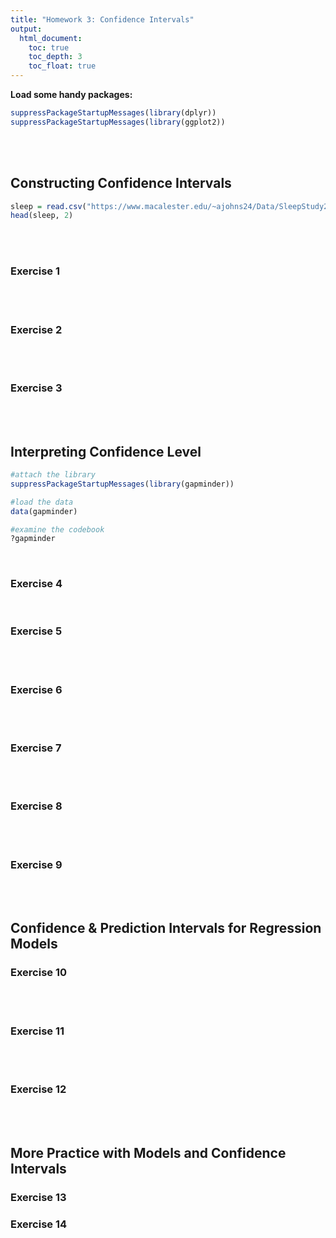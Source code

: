 ```yaml
---
title: "Homework 3: Confidence Intervals"
output:
  html_document:
    toc: true
    toc_depth: 3
    toc_float: true
---
```



**Load some handy packages:**

```r
suppressPackageStartupMessages(library(dplyr))
suppressPackageStartupMessages(library(ggplot2))
```


<br>
<br>

## Constructing Confidence Intervals


```r
sleep = read.csv("https://www.macalester.edu/~ajohns24/Data/SleepStudy2.csv")
head(sleep, 2)
```


<br>
<br>

### Exercise 1




<br>
<br>

### Exercise 2

    
    
<br>
<br>

### Exercise 3




<br>
<br>

## Interpreting Confidence Level
 

```r
#attach the library
suppressPackageStartupMessages(library(gapminder))

#load the data
data(gapminder)

#examine the codebook
?gapminder
```


<br>

### Exercise 4


<br>

### Exercise 5


<br>
<br>

### Exercise 6



<br>
<br>

### Exercise 7



<br>
<br>

### Exercise 8

 

<br>
<br>

### Exercise 9


<br>
<br>



## Confidence & Prediction Intervals for Regression Models



### Exercise 10


<br>
<br>

### Exercise 11





<br>
<br>

### Exercise 12


<br>
<br>


## More Practice with Models and Confidence Intervals


### Exercise 13




### Exercise 14




